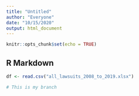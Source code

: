 ```yaml
---
title: "Untitled"
author: "Everyone"
date: "10/15/2020"
output: html_document
---
```


```r
knitr::opts_chunk$set(echo = TRUE)
```

## R Markdown

```r


df <- read.csv("all_lawsuits_2008_to_2019.xlsx")

# This is my branch


```
